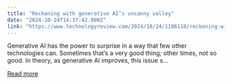 ```yaml
---
title: "Reckoning with generative AI’s uncanny valley"
date: "2024-10-24T14:37:42.000Z"
link: "https://www.technologyreview.com/2024/10/24/1106110/reckoning-with-generative-ais-uncanny-valley/"
---
```


Generative AI has the power to surprise in a way that few other technologies can. Sometimes that&#8217;s a very good thing; other times, not so good. In theory, as generative AI improves, this issue s...

[Read more](https://www.technologyreview.com/2024/10/24/1106110/reckoning-with-generative-ais-uncanny-valley/)
